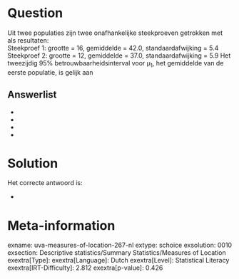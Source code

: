Question
========

Uit twee populaties zijn twee onafhankelijke steekproeven getrokken met
als resultaten:\
Steekproef 1: grootte = 16, gemiddelde = 42.0, standaardafwijking = 5.4\
Steekproef 2: grootte = 12, gemiddelde = 37.0, standaardafwijking = 5.9
Het tweezijdig 95% betrouwbaarheidsinterval voor μ~1~, het gemiddelde
van de eerste populatie, is gelijk aan

Answerlist
----------

* 
* 
* 
* 

Solution
========

Het correcte antwoord is: 

* 

Meta-information
================
exname: uva-measures-of-location-267-nl
extype: schoice
exsolution: 0010
exsection: Descriptive statistics/Summary Statistics/Measures of Location
exextra[Type]: 
exextra[Language]: Dutch
exextra[Level]: Statistical Literacy
exextra[IRT-Difficulty]: 2.812
exextra[p-value]: 0.426

